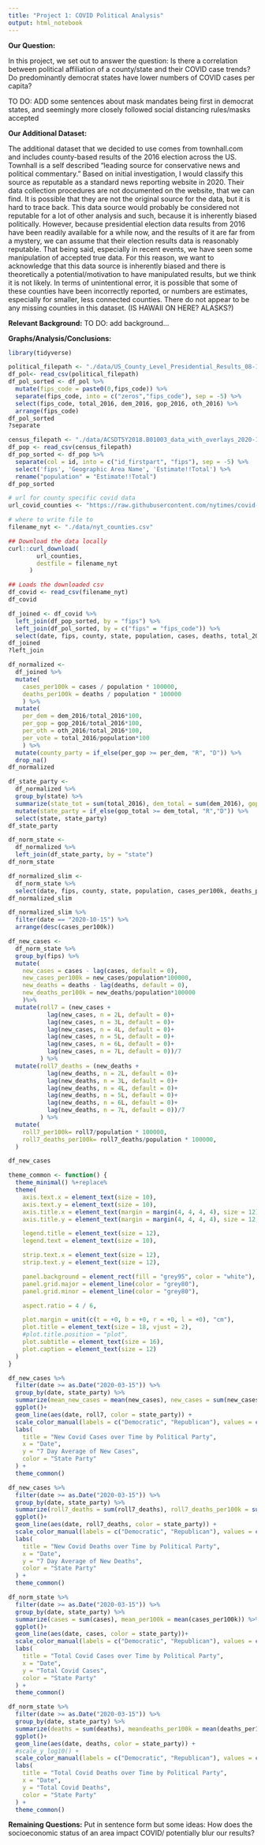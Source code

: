 ```yaml
---
title: "Project 1: COVID Political Analysis"
output: html_notebook
---
```

**Our Question:**

In this project, we set out to answer the question: Is there a correlation between political affiliation of a county/state and their COVID case trends? Do predominantly democrat states have lower numbers of COVID cases per capita?

TO DO: ADD some sentences about mask mandates being first in democrat states, and seemingly more closely followed social distancing rules/masks accepted

**Our Additional Dataset:**

The additional dataset that we decided to use comes from townhall.com and includes county-based results of the 2016 election across the US. Townhall is a self described "leading source for conservative news and political commentary." Based on initial investigation, I would classify this source as reputable as a standard news reporting website in 2020. Their data collection procedures are not documented on the website, that we can find. It is possible that they are not the original source for the data, but it is hard to trace back. This data source would probably be considered not reputable for a lot of other analysis and such, because it is inherently biased politically. However, because presidential election data results from 2016 have been readily available for a while now, and the results of it are far from a mystery, we can assume that their election results data is reasonably reputable. That being said, especially in recent events, we have seen some manipulation of accepted true data. For this reason, we want to acknowledge that this data source is inherently biased and there is theoretically a potential/motivation to have manipulated results, but we think it is not likely. In terms of unintentional error, it is possible that some of these counties have been incorrectly reported, or numbers are estimates, especially for smaller, less connected counties. There do not appear to be any missing counties in this dataset. (IS HAWAII ON HERE? ALASKS?)

**Relevant Background:**
TO DO: add background...

**Graphs/Analysis/Conclusions:**

```r
library(tidyverse)
```

```r
political_filepath <- "./data/US_County_Level_Presidential_Results_08-16.csv"
df_pol<- read_csv(political_filepath)
df_pol_sorted <- df_pol %>%
  mutate(fips_code = paste0(0,fips_code)) %>%
  separate(fips_code, into = c("zeros","fips_code"), sep = -5) %>%
  select(fips_code, total_2016, dem_2016, gop_2016, oth_2016) %>%
  arrange(fips_code)
df_pol_sorted
?separate
```

```r
census_filepath <- "./data/ACSDT5Y2018.B01003_data_with_overlays_2020-10-07T194616.csv"
df_pop <- read_csv(census_filepath)
df_pop_sorted <- df_pop %>%
  separate(col = id, into = c("id_firstpart", "fips"), sep = -5) %>%
  select('fips', 'Geographic Area Name', 'Estimate!!Total') %>%
  rename("population" = "Estimate!!Total")
df_pop_sorted

```

```r
# url for county specific covid data
url_covid_counties <- "https://raw.githubusercontent.com/nytimes/covid-19-data/master/us-counties.csv"

# where to write file to
filename_nyt <- "./data/nyt_counties.csv"

## Download the data locally
curl::curl_download(
        url_counties,
        destfile = filename_nyt
      )

## Loads the downloaded csv
df_covid <- read_csv(filename_nyt)
df_covid
```

```r
df_joined <- df_covid %>%
  left_join(df_pop_sorted, by = "fips") %>%
  left_join(df_pol_sorted, by = c("fips" = "fips_code")) %>%
  select(date, fips, county, state, population, cases, deaths, total_2016, dem_2016, gop_2016, oth_2016 )
df_joined
?left_join
```

```r
df_normalized <-
  df_joined %>%
  mutate(
    cases_per100k = cases / population * 100000,
    deaths_per100k = deaths / population * 100000
    ) %>%
  mutate(
    per_dem = dem_2016/total_2016*100,
    per_gop = gop_2016/total_2016*100,
    per_oth = oth_2016/total_2016*100,
    per_vote = total_2016/population*100
    ) %>%
  mutate(county_party = if_else(per_gop >= per_dem, "R", "D")) %>%
  drop_na()
df_normalized
```

```r
df_state_party <-
  df_normalized %>%
  group_by(state) %>%
  summarize(state_tot = sum(total_2016), dem_total = sum(dem_2016), gop_total = sum(gop_2016)) %>%
  mutate(state_party = if_else(gop_total >= dem_total, "R","D")) %>%
  select(state, state_party)
df_state_party
```

```r
df_norm_state <-
  df_normalized %>%
  left_join(df_state_party, by = "state")
df_norm_state
```

```r
df_normalized_slim <-
  df_norm_state %>%
  select(date, fips, county, state, population, cases_per100k, deaths_per100k, county_party, state_party)
df_normalized_slim
```

```r
df_normalized_slim %>%
  filter(date == "2020-10-15") %>%
  arrange(desc(cases_per100k))
```

```r
df_new_cases <-
  df_norm_state %>%
  group_by(fips) %>%
  mutate(
    new_cases = cases - lag(cases, default = 0),
    new_cases_per100k = new_cases/population*100000,
    new_deaths = deaths - lag(deaths, default = 0),
    new_deaths_per100k = new_deaths/population*100000
    )%>%
  mutate(roll7 = (new_cases +
           lag(new_cases, n = 2L, default = 0)+
           lag(new_cases, n = 3L, default = 0)+
           lag(new_cases, n = 4L, default = 0)+
           lag(new_cases, n = 5L, default = 0)+
           lag(new_cases, n = 6L, default = 0)+
           lag(new_cases, n = 7L, default = 0))/7
         ) %>%
  mutate(roll7_deaths = (new_deaths +
           lag(new_deaths, n = 2L, default = 0)+
           lag(new_deaths, n = 3L, default = 0)+
           lag(new_deaths, n = 4L, default = 0)+
           lag(new_deaths, n = 5L, default = 0)+
           lag(new_deaths, n = 6L, default = 0)+
           lag(new_deaths, n = 7L, default = 0))/7
         ) %>%
  mutate(
    roll7_per100k= roll7/population * 100000,
    roll7_deaths_per100k= roll7_deaths/population * 100000,
  )

df_new_cases
```

```r
theme_common <- function() {
  theme_minimal() %+replace%
  theme(
    axis.text.x = element_text(size = 10),
    axis.text.y = element_text(size = 10),
    axis.title.x = element_text(margin = margin(4, 4, 4, 4), size = 12),
    axis.title.y = element_text(margin = margin(4, 4, 4, 4), size = 12, angle = 90),

    legend.title = element_text(size = 12),
    legend.text = element_text(size = 10),

    strip.text.x = element_text(size = 12),
    strip.text.y = element_text(size = 12),

    panel.background = element_rect(fill = "grey95", color = "white"),
    panel.grid.major = element_line(color = "grey80"),
    panel.grid.minor = element_line(color = "grey80"),

    aspect.ratio = 4 / 6,

    plot.margin = unit(c(t = +0, b = +0, r = +0, l = +0), "cm"),
    plot.title = element_text(size = 18, vjust = 2),
    #plot.title.position = "plot",
    plot.subtitle = element_text(size = 16),
    plot.caption = element_text(size = 12)
  )
}
```

```r
df_new_cases %>%
  filter(date >= as.Date("2020-03-15")) %>%
  group_by(date, state_party) %>%
  summarize(mean_new_cases = mean(new_cases), new_cases = sum(new_cases), new_cases_per100k = sum(new_cases_per100k), roll7 = sum(roll7), roll7_per100k = sum(roll7_per100k)) %>%
  ggplot()+
  geom_line(aes(date, roll7, color = state_party)) +
  scale_color_manual(labels = c("Democratic", "Republican"), values = c('Blue','Red'))+
  labs(
    title = "New Covid Cases over Time by Political Party",
    x = "Date",
    y = "7 Day Average of New Cases",
    color = "State Party"
  ) +
  theme_common()
```

```r
df_new_cases %>%
  filter(date >= as.Date("2020-03-15")) %>%
  group_by(date, state_party) %>%
  summarize(roll7_deaths = sum(roll7_deaths), roll7_deaths_per100k = sum(roll7_deaths_per100k)) %>%
  ggplot()+
  geom_line(aes(date, roll7_deaths, color = state_party)) +
  scale_color_manual(labels = c("Democratic", "Republican"), values = c('Blue','Red'))+
  labs(
    title = "New Covid Deaths over Time by Political Party",
    x = "Date",
    y = "7 Day Average of New Deaths",
    color = "State Party"
  ) +
  theme_common()
```

```r
df_norm_state %>%
  filter(date >= as.Date("2020-03-15")) %>%
  group_by(date, state_party) %>%
  summarize(cases = sum(cases), mean_per100k = mean(cases_per100k)) %>%
  ggplot()+
  geom_line(aes(date, cases, color = state_party))+
  scale_color_manual(labels = c("Democratic", "Republican"), values = c('Blue','Red'))+
  labs(
    title = "Total Covid Cases over Time by Political Party",
    x = "Date",
    y = "Total Covid Cases",
    color = "State Party"
  ) +
  theme_common()
```

```r
df_norm_state %>%
  filter(date >= as.Date("2020-03-15")) %>%
  group_by(date, state_party) %>%
  summarize(deaths = sum(deaths), meandeaths_per100k = mean(deaths_per100k)) %>%
  ggplot()+
  geom_line(aes(date, deaths, color = state_party)) +
  #scale_y_log10() +
  scale_color_manual(labels = c("Democratic", "Republican"), values = c('Blue','Red'))+
  labs(
    title = "Total Covid Deaths over Time by Political Party",
    x = "Date",
    y = "Total Covid Deaths",
    color = "State Party"
  ) +
  theme_common()
```

**Remaining Questions:**
Put in sentence form but some ideas: How does the socioeconomic status of an area impact COVID/ potentially blur our results?